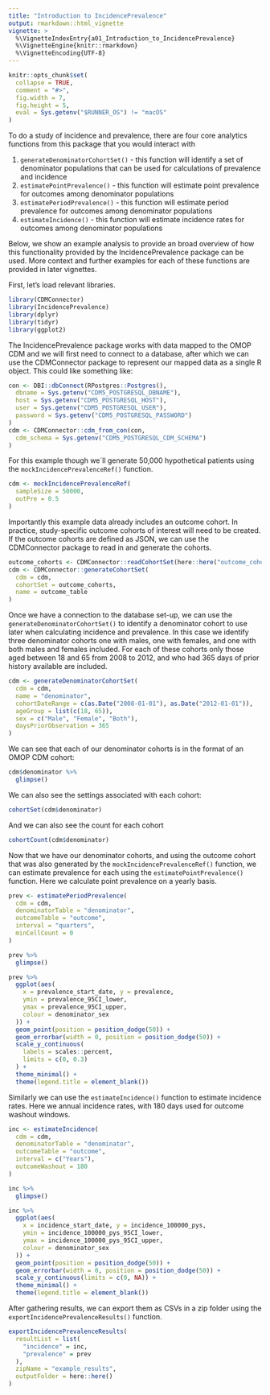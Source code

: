 ---
title: "Introduction to IncidencePrevalence"
output: rmarkdown::html_vignette
vignette: >
  %\VignetteIndexEntry{a01_Introduction_to_IncidencePrevalence}
  %\VignetteEngine{knitr::rmarkdown}
  %\VignetteEncoding{UTF-8}
---

```{r, include = FALSE}
knitr::opts_chunk$set(
  collapse = TRUE,
  comment = "#>",
  fig.width = 7,
  fig.height = 5,
  eval = Sys.getenv("$RUNNER_OS") != "macOS"
)
```

To do a study of incidence and prevalence, there are four core analytics functions from this package that you would interact with

1)  `generateDenominatorCohortSet()` - this function will identify a set of denominator populations that can be used for calculations of prevalence and incidence
2)  `estimatePointPrevalence()` - this function will estimate point prevalence for outcomes among denominator populations
3)  `estimatePeriodPrevalence()` - this function will estimate period prevalence for outcomes among denominator populations
4)  `estimateIncidence()` - this function will estimate incidence rates for outcomes among denominator populations

Below, we show an example analysis to provide an broad overview of how this functionality provided by the IncidencePrevalence package can be used. More context and further examples for each of these functions are provided in later vignettes.

First, let's load relevant libraries.
```{r, message= FALSE, warning=FALSE}
library(CDMConnector)
library(IncidencePrevalence)
library(dplyr)
library(tidyr)
library(ggplot2)
```

The IncidencePrevalence package works with data mapped to the OMOP CDM and we will first need to connect to a database, after which we can use the CDMConnector package to represent our mapped data as a single R object. This could like something like:

```{r eval=FALSE}
con <- DBI::dbConnect(RPostgres::Postgres(),
  dbname = Sys.getenv("CDM5_POSTGRESQL_DBNAME"),
  host = Sys.getenv("CDM5_POSTGRESQL_HOST"),
  user = Sys.getenv("CDM5_POSTGRESQL_USER"),
  password = Sys.getenv("CDM5_POSTGRESQL_PASSWORD")
)
cdm <- CDMConnector::cdm_from_con(con,
  cdm_schema = Sys.getenv("CDM5_POSTGRESQL_CDM_SCHEMA")
)
```

For this example though we´ll generate 50,000 hypothetical patients using the `mockIncidencePrevalenceRef()` function. 
```{r, message= FALSE, warning=FALSE}
cdm <- mockIncidencePrevalenceRef(
  sampleSize = 50000,
  outPre = 0.5
)
```

Importantly this example data already includes an outcome cohort. In practice, study-specific outcome cohorts of interest will need to be created. If the outcome cohorts are defined as JSON, we can use the CDMConnector package to read in and generate the cohorts.

```{r eval=FALSE}
outcome_cohorts <- CDMConnector::readCohortSet(here::here("outcome_cohorts"))
cdm <- CDMConnector::generateCohortSet(
  cdm = cdm,
  cohortSet = outcome_cohorts,
  name = outcome_table
)
```

Once we have a connection to the database set-up, we can use the `generateDenominatorCohortSet()` to identify a denominator cohort to use later when calculating incidence and prevalence. In this case we identify three denominator cohorts one with males, one with females, and one with both males and females included. For each of these cohorts only those aged between 18 and 65 from 2008 to 2012, and who had 365 days of prior history available are included.

```{r, message= FALSE, warning=FALSE}
cdm <- generateDenominatorCohortSet(
  cdm = cdm,
  name = "denominator",
  cohortDateRange = c(as.Date("2008-01-01"), as.Date("2012-01-01")),
  ageGroup = list(c(18, 65)),
  sex = c("Male", "Female", "Both"),
  daysPriorObservation = 365
)
```

We can see that each of our denominator cohorts is in the format of an OMOP CDM cohort:
```{r}
cdm$denominator %>%
  glimpse()
```

We can also see the settings associated with each cohort:
```{r}
cohortSet(cdm$denominator)
```

And we can also see the count for each cohort
```{r}
cohortCount(cdm$denominator)
```

Now that we have our denominator cohorts, and using the outcome cohort that was also generated by the `mockIncidencePrevalenceRef()` function, we can estimate prevalence for each using the `estimatePointPrevalence()` function. Here we calculate point prevalence on a yearly basis.

```{r, message= FALSE, warning=FALSE}
prev <- estimatePeriodPrevalence(
  cdm = cdm,
  denominatorTable = "denominator",
  outcomeTable = "outcome",
  interval = "quarters",
  minCellCount = 0
)

prev %>%
  glimpse()
```

```{r, message= FALSE, warning=FALSE, echo=FALSE}
prev %>%
  ggplot(aes(
    x = prevalence_start_date, y = prevalence,
    ymin = prevalence_95CI_lower,
    ymax = prevalence_95CI_upper,
    colour = denominator_sex
  )) +
  geom_point(position = position_dodge(50)) +
  geom_errorbar(width = 0, position = position_dodge(50)) +
  scale_y_continuous(
    labels = scales::percent,
    limits = c(0, 0.3)
  ) +
  theme_minimal() +
  theme(legend.title = element_blank())
```

Similarly we can use the `estimateIncidence()` function to estimate incidence rates. Here we annual incidence rates, with 180 days used for outcome washout windows.

```{r, message= FALSE, warning=FALSE}
inc <- estimateIncidence(
  cdm = cdm,
  denominatorTable = "denominator",
  outcomeTable = "outcome",
  interval = c("Years"),
  outcomeWashout = 180
)

inc %>%
  glimpse()
```

```{r, message= FALSE, warning=FALSE, echo=FALSE}
inc %>%
  ggplot(aes(
    x = incidence_start_date, y = incidence_100000_pys,
    ymin = incidence_100000_pys_95CI_lower,
    ymax = incidence_100000_pys_95CI_upper,
    colour = denominator_sex
  )) +
  geom_point(position = position_dodge(50)) +
  geom_errorbar(width = 0, position = position_dodge(50)) +
  scale_y_continuous(limits = c(0, NA)) +
  theme_minimal() +
  theme(legend.title = element_blank())
```

After gathering results, we can export them as CSVs in a zip folder using the `exportIncidencePrevalenceResults()` function. 
```{r, eval=FALSE}
exportIncidencePrevalenceResults(
  resultList = list(
    "incidence" = inc,
    "prevalence" = prev
  ),
  zipName = "example_results",
  outputFolder = here::here()
)
```
